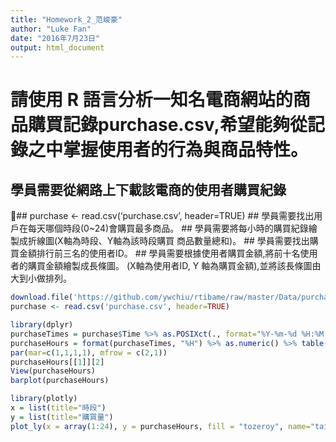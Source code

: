 ```yaml
---
title: "Homework_2_范峻豪"
author: "Luke Fan"
date: "2016年7月23日"
output: html_document
---
```


# 請使用 R 語言分析一知名電商網站的商品購買記錄purchase.csv,希望能夠從記錄之中掌握使用者的行為與商品特性。
## 學員需要從網路上下載該電商的使用者購買紀錄 
## purchase <- read.csv(‘purchase.csv', header=TRUE)
## 學員需要找出用戶在每天哪個時段(0~24)會購買最多商品。
## 學員需要將每小時的購買紀錄繪製成折線圖(X軸為時段、Y軸為該時段購買 商品數量總和)。
## 學員需要找出購買金額排行前三名的使用者ID。
## 學員需要根據使用者購買金額,將前十名使用者的購買金額繪製成長條圖。 (X軸為使用者ID, Y 軸為購買金額),並將該長條圖由大到小做排列。

```r
download.file('https://github.com/ywchiu/rtibame/raw/master/Data/purchase.csv', 'purchase.csv')
purchase <- read.csv('purchase.csv', header=TRUE)

library(dplyr)
purchaseTimes = purchase$Time %>% as.POSIXct(., format="%Y-%m-%d %H:%M:%S")
purchaseHours = format(purchaseTimes, "%H") %>% as.numeric() %>% table()
par(mar=c(1,1,1,1), mfrow = c(2,1))
purchaseHours[[1]][2]
View(purchaseHours)
barplot(purchaseHours)

library(plotly)
x = list(title="時段")
y = list(title="購買量")
plot_ly(x = array(1:24), y = purchaseHours, fill = "tozeroy", name="taipei")  %>% layout(yaxis = y, xaxis = x , title = "UXXX電商")

```

